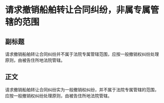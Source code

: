 # 请求撤销船舶转让合同纠纷，非属专属管辖的范围
## 副标题
请求撤销船舶转让合同纠纷并不属于法院专属管辖范围，应按一般撤销权纠纷处理原则，由被告住所地法院管辖。
## 正文
请求撤销船舶转让合同纠纷实为一般撤销权纠纷，并不属于法院专属管辖的范围，应按一般撤销权纠纷处理原则，由被告住所地法院管辖。